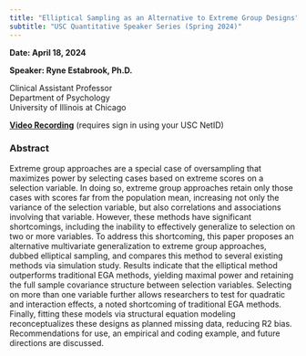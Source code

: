 ```yaml
---
title: "Elliptical Sampling as an Alternative to Extreme Group Designs"
subtitle: "USC Quantitative Speaker Series (Spring 2024)"
---
```

  
**Date: April 18, 2024**
  
**Speaker: Ryne Estabrook, Ph.D.**
  
  Clinical Assistant Professor\
Department of Psychology\
University of Illinois at Chicago

[**Video Recording**](https://drive.google.com/file/d/1Y_uIG7R0CYI27l_RmOa2yZ3kmlXS8t_a/view?usp=drive_link) (requires sign in using your USC NetID)

### Abstract

Extreme group approaches are a special case of oversampling that maximizes power by selecting cases based on extreme scores on a selection variable. In doing so, extreme group approaches retain only those cases with scores far from the population mean, increasing not only the variance of the selection variable, but also correlations and associations involving that variable. However, these methods have significant shortcomings, including the inability to effectively generalize to selection on two or more variables. To address this shortcoming, this paper proposes an alternative multivariate generalization to extreme group approaches, dubbed elliptical sampling, and compares this method to several existing methods via simulation study. Results indicate that the elliptical method outperforms traditional EGA methods, yielding maximal power and retaining the full sample covariance structure between selection variables. Selecting on more than one variable further allows researchers to test for quadratic and interaction effects, a noted shortcoming of traditional EGA methods. Finally, fitting these models via structural equation modeling reconceptualizes these designs as planned missing data, reducing R2 bias. Recommendations for use, an empirical and coding example, and future directions are discussed.